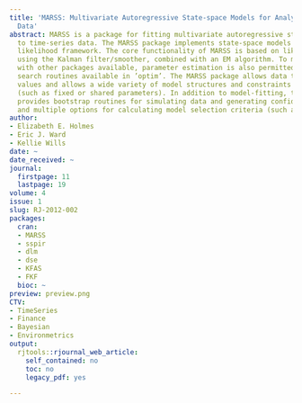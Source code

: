 ```yaml
---
title: 'MARSS: Multivariate Autoregressive State-space Models for Analyzing Time-series
  Data'
abstract: MARSS is a package for fitting multivariate autoregressive state-space models
  to time-series data. The MARSS package implements state-space models in a maximum
  likelihood framework. The core functionality of MARSS is based on likelihood maximization
  using the Kalman filter/smoother, combined with an EM algorithm. To make comparisons
  with other packages available, parameter estimation is also permitted via direct
  search routines available in ’optim’. The MARSS package allows data to contain missing
  values and allows a wide variety of model structures and constraints to be specified
  (such as fixed or shared parameters). In addition to model-fitting, the package
  provides bootstrap routines for simulating data and generating confidence intervals,
  and multiple options for calculating model selection criteria (such as AIC).
author:
- Elizabeth E. Holmes
- Eric J. Ward
- Kellie Wills
date: ~
date_received: ~
journal:
  firstpage: 11
  lastpage: 19
volume: 4
issue: 1
slug: RJ-2012-002
packages:
  cran:
  - MARSS
  - sspir
  - dlm
  - dse
  - KFAS
  - FKF
  bioc: ~
preview: preview.png
CTV:
- TimeSeries
- Finance
- Bayesian
- Environmetrics
output:
  rjtools::rjournal_web_article:
    self_contained: no
    toc: no
    legacy_pdf: yes

---
```

